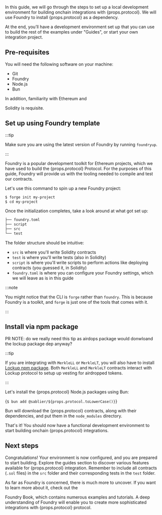 
In this guide, we will go through the steps to set up a local development environment for building onchain integrations
with {props.protocol}. We will use Foundry to install {props.protocol} as a dependency.

At the end, you’ll have a development environment set up that you can use to build the rest of the examples under
"Guides", or start your own integration project.

## Pre-requisites

You will need the following software on your machine:

- <Link href="https://git-scm.com/downloads">Git</Link>
- <Link href="https://github.com/foundry-rs/foundry">Foundry</Link>
- <Link href="https://nodejs.org/en/download">Node.js</Link>
- <Link href="https://bun.sh">Bun</Link>

In addition, familiarity with <Link href="https://ethereum.org/">Ethereum</Link> and
<Link href="https://soliditylang.org/">Solidity</Link> is requisite.

## Set up using Foundry template

:::tip

Make sure you are using the latest version of Foundry by running `foundryup`.

:::

Foundry is a popular development toolkit for Ethereum projects, which we have used to build the {props.protocol}
Protocol. For the purposes of this guide, Foundry will provide us with the tooling needed to compile and test our
contracts.

Let's use this command to spin up a new Foundry project:

```bash
$ forge init my-project
$ cd my-project
```

Once the initialization completes, take a look around at what got set up:

```bash
├── foundry.toml
├── script
├── src
└── test
```

The folder structure should be intuitive:

- `src` is where you'll write Solidity contracts
- `test` is where you'll write tests (also in Solidity)
- `script` is where you'll write scripts to perform actions like deploying contracts (you guessed it, in Solidity)
- `foundry.toml` is where you can configure your Foundry settings, which we will leave as is in this guide

:::note

You might notice that the CLI is `forge` rather than `foundry`. This is because Foundry is a toolkit, and `forge` is
just one of the tools that comes with it.

:::

## Install via npm package

PR NOTE: do we really need this tip as airdops package would donwloand the lockup package dep anyway?

:::tip

If you are integrating with `MerkleLL` or `MerkleLT`, you will also have to install
[Lockup npm package](/guides/lockup/examples/local-environment#install-via-npm-package). Both `MerkleLL` and `MerkleLT`
contracts interact with Lockup protocol to setup up vesting for airdropped tokens.

:::

Let's install the {props.protocol} Node.js packages using Bun:

<CodeBlock language="bash">{`$ bun add @sablier/${props.protocol.toLowerCase()}`}</CodeBlock>

Bun will download the {props.protocol} contracts, along with their dependencies, and put them in the `node_modules`
directory.

That's it! You should now have a functional development environment to start building onchain {props.protocol}
integrations.

## Next steps

Congratulations! Your environment is now configured, and you are prepared to start building. Explore the guides section
to discover various features available for {props.protocol} integration. Remember to include all contracts (`.sol`
files) in the `src` folder and their corresponding tests in the `test` folder.

As far as Foundry is concerned, there is much more to uncover. If you want to learn more about it, check out the
<Link href="https://book.getfoundry.sh/">Foundry Book</Link>, which contains numerous examples and tutorials. A deep
understanding of Foundry will enable you to create more sophisticated integrations with {props.protocol} protocol.
